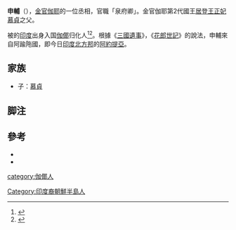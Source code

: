 {{Infobox Korean name
|hangul=신보
|hanja=申輔
|rr=
|mr=
}}
'''申輔'''（{{lang-ko|신보}}），[[金官伽倻|金官伽耶]]的一位丞相，官職「泉府卿」。金官伽耶第2代國王[[居登王|居登王]][[正妃|正妃]][[慕貞|慕貞]]之父。

被的[[印度|印度]]出身入国[[伽倻|伽倻]]归化人<ref>{{Harvnb|신보 申輔 韓國學中央硏究院|p=}}</ref><ref>{{Harvnb|모정 慕貞 韓國學中央硏究院|p=}}</ref>。根據《[[三國遺事|三國遺事]]》，《[[花郎世記|花郎世記]]》的說法，申輔來自阿踰陁國，即今日[[印度|印度]][[北方邦|北方邦]]的[[阿約提亞|阿約提亞]]。

== 家族 ==
*子：[[慕貞|慕貞]]

== 脚注 ==
<references/>

==參考==
*{{Cite book|1=|author=|date=|title=신보 申輔|publisher=[[韓國學中央硏究院|韓國學中央硏究院]]|url=http://people.aks.ac.kr/front/tabCon/ppl/pplView.aks?pplId=PPL_2ETC_A9999_1_0018170|ref={{Harvid|신보 申輔 韓國學中央硏究院|}}|access-date=2016-11-14|archive-date=2017-02-18|archive-url=https://web.archive.org/web/20170218064148/http://people.aks.ac.kr/front/tabCon/ppl/pplView.aks?pplId=PPL_2ETC_A9999_1_0018170|dead-url=no}}
*{{Cite book|1=|author=|date=|title=모정 慕貞|publisher=[[韓國學中央硏究院|韓國學中央硏究院]]|url=http://people.aks.ac.kr/front/tabCon/ppl/pplView.aks?pplId=PPL_2SNR_A9999_1_0017530&curSetPos=0&curSPos=0&isEQ=true&kristalSearchArea=B|ref={{Harvid|모정 慕貞 韓國學中央硏究院|}}|access-date=2016-11-14|archive-date=2017-02-18|archive-url=https://web.archive.org/web/20170218064756/http://people.aks.ac.kr/front/tabCon/ppl/pplView.aks?pplId=PPL_2SNR_A9999_1_0017530&curSetPos=0&curSPos=0&isEQ=true&kristalSearchArea=B|dead-url=no}}

[[category:伽倻人|category:伽倻人]]
[[Category:印度裔朝鮮半島人|Category:印度裔朝鮮半島人]]